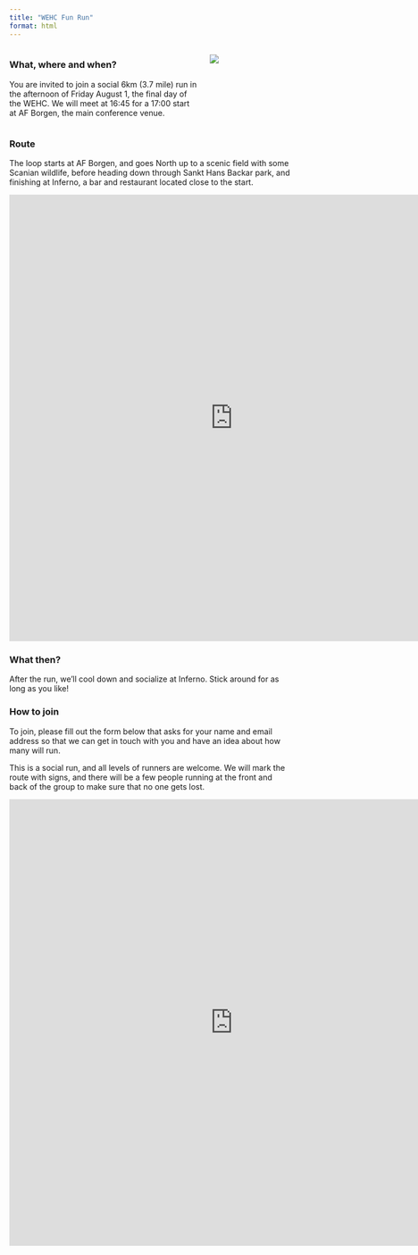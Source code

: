 ```yaml
---
title: "WEHC Fun Run"
format: html
---
```



:::: {.columns}
::: {.column width="70%"}

### What, where and when?

You are invited to join a social 6km (3.7 mile) run in the afternoon of Friday August 1, the final day of the WEHC. We will meet at 16:45 for a 17:00 start at AF Borgen, the main conference venue.

:::

::: {.column width="30%"}

![](../assets/runner.png)

:::

::::


### Route

The loop starts at AF Borgen, and goes North up to a scenic field with some Scanian wildlife, before heading down through Sankt Hans Backar park, and finishing at Inferno, a bar and restaurant located close to the start.


<iframe src="https://onthegomap.com/?m=r&u=km&w%5B%5D=Routes+may+not+be+suitable+for+public+use.&c%5B%5D=Route+data+%C2%A92025+On+The+Go+Map%2C+OpenStreetMap+Contributors&d=6000&f=04fcaea033&n=1&dm=1&context=share&r2=iz~pAWZnm2En1A9Y1Z1577N1P4X18HA3C2EFD9311n13D210985CPa1l123C1g19612301k10q280Bo3Ca3Ai24s12q22K2E2C2C0A2O14069s1B60W15G3e1b1s1d1W1b1KLMRk2~2IJG52345CN6J87A222KDI9EFE0o8d9QHA580e1TMHID_1j1W2f1y1b13HE7AF2A19gBj8C6A2E9E9G9ADu1b1q2X2a3n1e3Tc15w11K0m24e30A2664QE3O9C3673L4M40Q6IK6P8FW2a2QAc27g5h1W2B8464Uw1q1s2a2i4o1m3EOQY1AX15Na2v2s3f3m1f1MJLKg2g5Y2u44A26x2y35Ib1e173NOHAN0b2L716u22g3D0X21J9TBNj2n1b3d1b259r1d2b1VD3NBp3Fh2h1PFR7R8n1e3DGLSx1a1b2w1l1i10201j1t1b2p2f1t1NX1Nj1Pz37f1Jb3Jb3L4R6NAB4v2s1t1m1n1g1JCZ1S54D6Me3E_24k2F24k110202y23k2Z1i97y1DW94eC0OF1515e29W2t2d1TDTBRBJ9~1R4HF7L91K7111D5r2d1F7F5z2d1J7F5f2X1F5J7t1PPBPBH7RDh1H51H5N8Dh2Hr2Lz212599j1Fd11D9P1396D95FBGB4X1e1X3s35JVc1r1e1d1c1F4V650r1C5A30N291B0P3J1p21r11h23Z39n3B0Cb13j13j100214520K" width="800" height="800" frameborder="0" marginheight="0" marginwidth="0">

Loading...

</iframe>



### What then?

After the run, we'll cool down and socialize at Inferno. Stick around for as long as you like!

### How to join

To join, please fill out the form below that asks for your name and email address so that we can get in touch with you and have an idea about how many will run. 

This is a social run, and all levels of runners are welcome. We will mark the route with signs, and there will be a few people running at the front and back of the group to make sure that no one gets lost. 

<iframe src="https://docs.google.com/forms/d/e/1FAIpQLSecQ0ZsTJzPOKtmsfn1QZr5M5kYpgysQ18dcec0K58ysuNbVA/viewform?usp=dialog" width="800" height="800" frameborder="0" marginheight="0" marginwidth="0">

Loading...

</iframe>